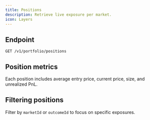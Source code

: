 ```yaml
---
title: Positions
description: Retrieve live exposure per market.
icon: Layers
---
```


## Endpoint

`GET /v1/portfolio/positions`

## Position metrics

Each position includes average entry price, current price, size, and unrealized PnL.

## Filtering positions

Filter by `marketId` or `outcomeId` to focus on specific exposures.
